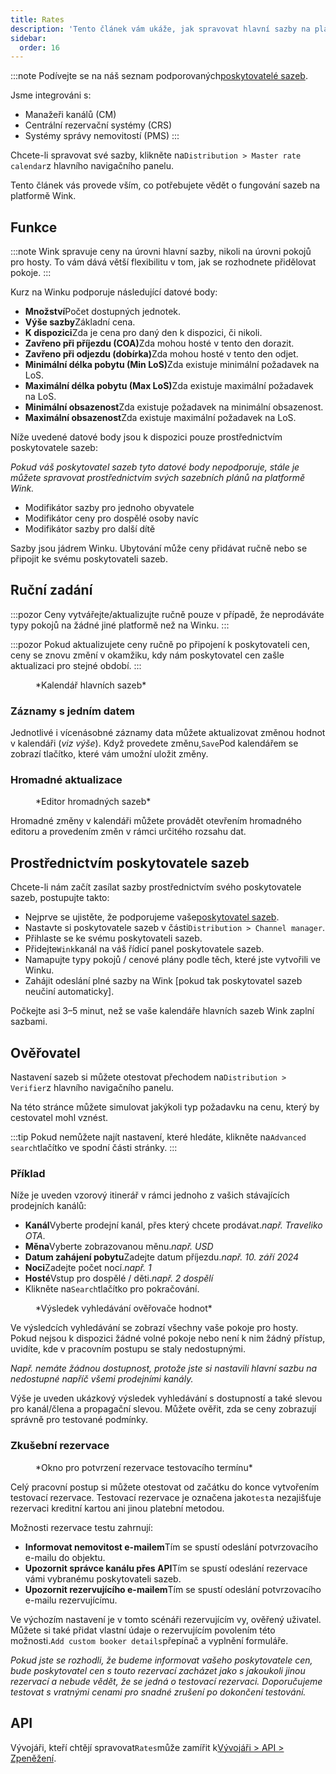 ```yaml
---
title: Rates
description: 'Tento článek vám ukáže, jak spravovat hlavní sazby na platformě Wink.'
sidebar:
  order: 16
---
```


:::note
Podívejte se na náš seznam podporovaných[poskytovatelé sazeb](/extranet/rate-providers).

Jsme integrováni s:

* Manažeři kanálů (CM)
* Centrální rezervační systémy (CRS)
* Systémy správy nemovitostí (PMS)
  :::

Chcete-li spravovat své sazby, klikněte na`Distribution > Master rate calendar`z hlavního navigačního panelu.

Tento článek vás provede vším, co potřebujete vědět o fungování sazeb na platformě Wink.

## Funkce

:::note
Wink spravuje ceny na úrovni hlavní sazby, nikoli na úrovni pokojů pro hosty. To vám dává větší flexibilitu v tom, jak se rozhodnete přidělovat pokoje.
:::

Kurz na Winku podporuje následující datové body:

* **Množství**Počet dostupných jednotek.
* **Výše sazby**Základní cena.
* **K dispozici**Zda je cena pro daný den k dispozici, či nikoli.
* **Zavřeno při příjezdu (COA)**&#x5A;da mohou hosté v tento den dorazit.
* **Zavřeno při odjezdu (dobírka)**&#x5A;da mohou hosté v tento den odjet.
* **Minimální délka pobytu (Min LoS)**&#x5A;da existuje minimální požadavek na LoS.
* **Maximální délka pobytu (Max LoS)**&#x5A;da existuje maximální požadavek na LoS.
* **Minimální obsazenost**Zda existuje požadavek na minimální obsazenost.
* **Maximální obsazenost**Zda existuje maximální požadavek na LoS.

Níže uvedené datové body jsou k dispozici pouze prostřednictvím poskytovatele sazeb:

*Pokud váš poskytovatel sazeb tyto datové body nepodporuje, stále je můžete spravovat prostřednictvím svých sazebních plánů na platformě Wink.*

* Modifikátor sazby pro jednoho obyvatele
* Modifikátor ceny pro dospělé osoby navíc
* Modifikátor sazby pro další dítě

Sazby jsou jádrem Winku. Ubytování může ceny přidávat ručně nebo se připojit ke svému poskytovateli sazeb.

## Ruční zadání

:::pozor
Ceny vytvářejte/aktualizujte ručně pouze v případě, že neprodáváte typy pokojů na žádné jiné platformě než na Winku.
:::

:::pozor
Pokud aktualizujete ceny ručně po připojení k poskytovateli cen, ceny se znovu změní v okamžiku, kdy nám poskytovatel cen zašle aktualizaci pro stejné období. :::

<figure>
  <CloudinaryImage width="700" height="251" resize="scale" quality="best" alt="Kalendář hlavních sazeb" src="academy/rate-calendar" errorImage="noimage_opaque_nyrtl0.png" />

  <figcaption>*Kalendář hlavních sazeb*</figcaption>
</figure>


### Záznamy s jedním datem

Jednotlivé i vícenásobné záznamy data můžete aktualizovat změnou hodnot v kalendáři (*viz výše*). Když provedete změnu,`Save`Pod kalendářem se zobrazí tlačítko, které vám umožní uložit změny.

### Hromadné aktualizace

<figure>
  <CloudinaryImage width="700" height="267" resize="scale" quality="best" alt="Editor hromadných sazeb" src="academy/bulk-editor" errorImage="noimage_opaque_nyrtl0.png" />

  <figcaption>*Editor hromadných sazeb*</figcaption>
</figure>


Hromadné změny v kalendáři můžete provádět otevřením hromadného editoru a provedením změn v rámci určitého rozsahu dat.

## Prostřednictvím poskytovatele sazeb

Chcete-li nám začít zasílat sazby prostřednictvím svého poskytovatele sazeb, postupujte takto:

* Nejprve se ujistěte, že podporujeme vaše[poskytovatel sazeb](/extranet/rate-providers).
* Nastavte si poskytovatele sazeb v části`Distribution > Channel manager`.
* Přihlaste se ke svému poskytovateli sazeb.
* Přidejte`Wink`kanál na váš řídicí panel poskytovatele sazeb.
* Namapujte typy pokojů / cenové plány podle těch, které jste vytvořili ve Winku.
* Zahájit odeslání plné sazby na Wink \[pokud tak poskytovatel sazeb neučiní automaticky].

Počkejte asi 3–5 minut, než se vaše kalendáře hlavních sazeb Wink zaplní sazbami.

## Ověřovatel

Nastavení sazeb si můžete otestovat přechodem na`Distribution > Verifier`z hlavního navigačního panelu.

Na této stránce můžete simulovat jakýkoli typ požadavku na cenu, který by cestovatel mohl vznést.

:::tip
Pokud nemůžete najít nastavení, které hledáte, klikněte na`Advanced search`tlačítko ve spodní části stránky.
:::

### Příklad

Níže je uveden vzorový itinerář v rámci jednoho z vašich stávajících prodejních kanálů:

* **Kanál**Vyberte prodejní kanál, přes který chcete prodávat.*např. Traveliko OTA*.
* **Měna**Vyberte zobrazovanou měnu.*např. USD*
* **Datum zahájení pobytu**Zadejte datum příjezdu.*např. 10. září 2024*
* **Noci**Zadejte počet nocí.*např. 1*
* **Hosté**Vstup pro dospělé / děti.*např. 2 dospělí*
* Klikněte na`Search`tlačítko pro pokračování.

<figure>
  <CloudinaryImage width="350" height="501" resize="scale" quality="best" alt="Výsledek ověřovače sazeb" src="academy/rate-verifier" errorImage="noimage_opaque_nyrtl0.png" />

  <figcaption>*Výsledek vyhledávání ověřovače hodnot*</figcaption>
</figure>


Ve výsledcích vyhledávání se zobrazí všechny vaše pokoje pro hosty.
Pokud nejsou k dispozici žádné volné pokoje nebo není k nim žádný přístup, uvidíte, kde v pracovním postupu se staly nedostupnými.

*Např. nemáte žádnou dostupnost, protože jste si nastavili hlavní sazbu na nedostupné napříč všemi prodejními kanály.*

Výše je uveden ukázkový výsledek vyhledávání s dostupností a také slevou pro kanál/člena a propagační slevou.
Můžete ověřit, zda se ceny zobrazují správně pro testované podmínky.

### Zkušební rezervace

<figure>
  <CloudinaryImage width="350" height="459" resize="scale" quality="best" alt="Modální okno pro rezervaci testovacího formuláře" src="academy/test-booking" errorImage="noimage_opaque_nyrtl0.png" />

  <figcaption>*Okno pro potvrzení rezervace testovacího termínu*</figcaption>
</figure>


Celý pracovní postup si můžete otestovat od začátku do konce vytvořením testovací rezervace.
Testovací rezervace je označena jako`test`a nezajišťuje rezervaci kreditní kartou ani jinou platební metodou.

Možnosti rezervace testu zahrnují:

* **Informovat nemovitost e-mailem**Tím se spustí odeslání potvrzovacího e-mailu do objektu.
* **Upozornit správce kanálu přes API**Tím se spustí odeslání rezervace vámi vybranému poskytovateli sazeb.
* **Upozornit rezervujícího e-mailem**Tím se spustí odeslání potvrzovacího e-mailu rezervujícímu.

Ve výchozím nastavení je v tomto scénáři rezervujícím vy, ověřený uživatel. Můžete si také přidat vlastní údaje o rezervujícím povolením této možnosti.`Add custom booker details`přepínač a vyplnění formuláře.

*Pokud jste se rozhodli, že budeme informovat vašeho poskytovatele cen, bude poskytovatel cen s touto rezervací zacházet jako s jakoukoli jinou rezervací a nebude vědět, že se jedná o testovací rezervaci. Doporučujeme testovat s vratnými cenami pro snadné zrušení po dokončení testování.*

## API

Vývojáři, kteří chtějí spravovat`Rates`může zamířit k[Vývojáři > API > Zpeněžení](/developers/apis/#monetize-api).

